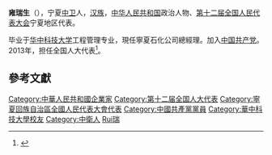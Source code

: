 '''雍瑞生'''（{{bd|1965年||}}），宁夏[[中卫|中卫]]人，[[汉族|汉族]]，[[中华人民共和国|中华人民共和国]]政治人物、[[第十二届全国人民代表大会|第十二届全国人民代表大会]]宁夏地区代表。

毕业于[[华中科技大学|华中科技大学]]工程管理专业，現任寧夏石化公司總經理。加入[[中国共产党|中国共产党]]。2013年，担任全国人大代表<ref>{{cite news|title=全国人大代表信息-雍瑞生|url= http://210.82.31.1:8084/delegate/viewDelegate.action?dbid=122597|accessdate=2013-04-05|newspaper=全国人大网|archive-url=https://web.archive.org/web/20150116145253/http://www.npc.gov.cn/delegate/viewDelegate.action?dbid=122597|archive-date=2015-01-16|dead-url=yes}}</ref>。

==參考文獻==
{{reflist}}
{{中国政治人物小作品}}

{{DEFAULTSORT:Yong雍}}
[[Category:中華人民共和國企業家|Category:中華人民共和國企業家]]
[[Category:第十二届全国人大代表|Category:第十二届全国人大代表]]
[[Category:寧夏回族自治區全國人民代表大會代表|Category:寧夏回族自治區全國人民代表大會代表]]
[[Category:中國共產黨黨員|Category:中國共產黨黨員]]
[[Category:華中科技大學校友|Category:華中科技大學校友]]
[[Category:中衛人|Category:中衛人]]
[[Category:雍姓|Rui瑞]]